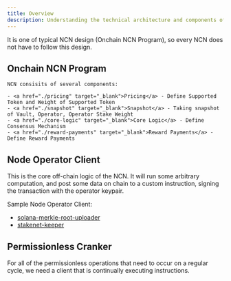```yaml
---
title: Overview
description: Understanding the technical architecture and components of Node Consensus Networks
---
```


It is one of typical NCN design (Onchain NCN Program), so every NCN does not have to follow this design.

## Onchain NCN Program

    NCN consisits of several components:
        
    - <a href="./pricing" target="_blank">Pricing</a> - Define Supported Token and Weight of Supported Token
    - <a href="./snapshot" target="_blank">Snapshot</a> - Taking snapshot of Vault, Operator, Operator Stake Weight
    - <a href="./core-logic" target="_blank">Core Logic</a> - Define Consensus Mechanism
    - <a href="./reward-payments" target="_blank">Reward Payments</a> - Define Reward Payments


## Node Operator Client

This is the core off-chain logic of the NCN. 
It will run some arbitrary computation, and post some data on chain to a custom instruction, signing the transaction with the operator keypair.

Sample Node Operator Client:

- [solana-merkle-root-uploader](https://github.com/jito-foundation/jito-solana/blob/837300fa58cb450e041443bafc6e21a7ee8f15b7/tip-distributor/src/bin/merkle-root-uploader.rs)
- [stakenet-keeper](https://github.com/jito-foundation/stakenet/blob/master/keepers/stakenet-keeper/src/main.rs)

## Permissionless Cranker

For all of the permissionless operations that need to occur on a regular cycle, we need a client that is continually executing instructions.